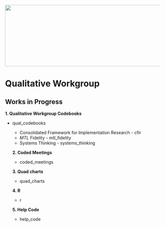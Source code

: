 <img src = "https://github.com/lzim/teampsd/blob/teampsd_style/teampsd_logo/team_psd_logo_sm.png"
     height = "200" width = "600">  

# Qualitative Workgroup

## Works in Progress

**1. Qualitative Workgroup Codebooks**

- qual_codebooks
  + Consolidated Framework for Implementation Research  - cfir
  + *MTL* Fidelity - mtl_fidelity
  + Systems Thinking - systems_thinking
  
  **2. Coded Meetings**
  
  - coded_meetings
  
  **3. Quad charts**
  
  - quad_charts
  
  **4. R**
  
  - r
  
  **5. Help Code**
  
  - help_code
